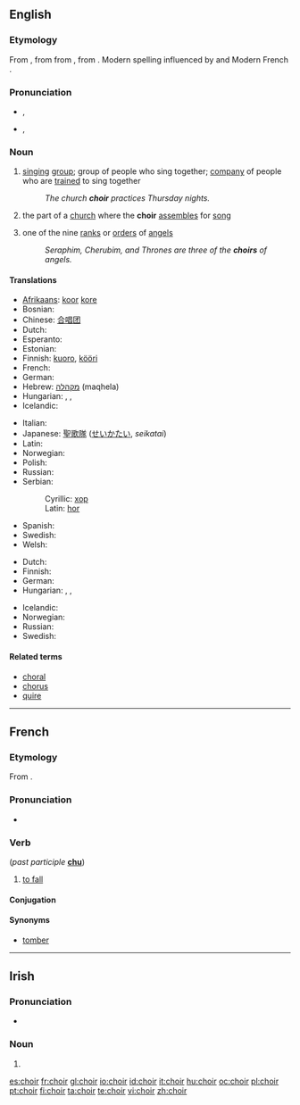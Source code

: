 {{wikipedia|Choir (disambiguation)}}
{{also|chóir}}
==English==

===Etymology===
From {{etyl|enm}} {{term||quer|lang=enm}}, {{term|quere|lang=enm}} from {{etyl|fro}} {{term|quer|lang=fro}} from {{etyl|la}} {{term|chorus|lang=la}}, from {{etyl|grc}} {{term|χορός|sc=polytonic|tr=choros||company of dancers or singers|lang=grc}}. Modern spelling influenced by {{term|chorus}} and Modern French {{term|chœur|lang=fr}}.

===Pronunciation===
* {{a|UK}} {{IPA|/kwaɪ.ə(ɹ)/}}, {{SAMPA|/kwaI.@(r)/}}
*: {{audio|en-uk-choir.ogg|Audio (UK)}}
*: {{rhymes|aɪə(r)}}
* {{a|US}} {{IPA|/kwaɪɚ/}}, {{SAMPA|/kwaI@`/}}
*: {{rhymes|aɪɚ}}

===Noun===
{{wikipedia}}
{{en-noun}}

# [[sing]]ing [[group]]; group of people who sing together; [[company]] of people who are [[train]]ed to sing together
#: ''The church '''choir''' practices Thursday nights.''
# the part of a [[church]] where the '''choir''' [[assemble]]s for [[song]]
# {{italbrac|Christian [[angelology]]}} one of the nine [[rank]]s or [[order]]s of [[angel]]s
#: ''Seraphim, Cherubim, and Thrones are three of the '''choirs''' of angels.''

====Translations====
{{trans-top|singing group}}
* [[Afrikaans]]: [[koor]] {{n}} [[kore]] {{plural}}
* Bosnian: {{t-|bs|hor|m}}
* Chinese: [[合唱团]]
* Dutch: {{t+|nl|koor|n}}
* Esperanto: {{t-|eo|ĥoro|xs=Esperanto}}
* Estonian: {{t-|et|koor}}
* Finnish: [[kuoro]], [[kööri]] {{italbrac|colloquial}}
* French: {{t+|fr|chœur|m}}
* German: {{t+|de|Chor|m}}
* Hebrew: [[מקהלה]] (maqhela) {{f}}
* Hungarian: {{t+|hu|kórus}}, {{t-|hu|énekkar}}, {{t+|hu|kar}}
* Icelandic: {{t+|is|kór|m}}
{{trans-mid}}
* Italian: {{t+|it|coro|m}}
* Japanese: [[聖歌隊]] ([[せいかたい]], ''seikatai'')
* Latin: {{t-|la|chorus|m}}
* Norwegian: {{t+|no|kor|c}}
* Polish: {{t+|pl|chór|m}}
* Russian: {{t+|ru|хор|m|tr=χor|sc=Cyrl}}
* Serbian:
*: Cyrillic: [[хор#Serbian|хор]] {{m}}
*: Latin: [[hor#Serbian|hor]] {{m}}
* Spanish: {{t+|es|coro|m}}
* Swedish: {{t+|sv|kör|c}}
* Welsh: {{t-|cy|côr|xs=Welsh}}
{{trans-bottom}}

{{trans-top|part of a church for choir assembly}}
* Dutch: {{t+|nl|koor|n}}
* Finnish: {{t+|fi|kuori}}
* German: {{t+|de|Chor|m}}
* Hungarian: {{t+|hu|kórus}}, {{t-|hu|énekkar}}, {{t+|hu|kar}}
{{trans-mid}}
* Icelandic: {{t+|is|kór|m}}
* Norwegian: {{t+|no|kor|c}}
* Russian: {{t|ru|хоры|m|p|tr=χorý|sc=Cyrl}}
* Swedish: {{t+|sv|kor|c}}
{{trans-bottom}}

{{trans-top|a rank or order of angels}}
{{trans-mid}}
{{trans-bottom}}

====Related terms====
* [[choral]]
* [[chorus]]
* [[quire]]

----

==French==

===Etymology===
From {{etyl|la|fr}} {{term|cadere}}.

===Pronunciation===
* {{IPA|/ʃwaʁ/|lang=fr}}

===Verb===
{{fr-verb|type=defective}} (''past participle'' '''[[chu]]''')

# {{archaic|lang=fr}} [[fall#Verb|to fall]]

====Conjugation====
{{fr-conj-table
| Conjugation of ''choir''
| choir
| avoir chu
| en choyant
| Use the gerund of avoir followed by the past participle
| [[choyant]]
| [[chu]]
| [[chois]]
| [[chois]]
| [[choit]]
| [[choyons]]
| [[choyez]]
| [[choient]]
| —
| —
| —
| —
| —
| —
| [[chus]]
| [[chus]]
| [[chut]]
| [[chûmes]]
| [[chûtes]]
| [[churent]]
| [[choirai]] / [[cherrai]]
| [[choiras]] / [[cherras]]
| [[choira]] / [[cherra]]
| [[choirons]] / [[cherrons]]
| [[choirez]] / [[cherrez]]
| [[choiront]] / [[cherront]]
| [[choirais]]
| [[choirais]]
| [[choirait]]
| [[choirions]]
| [[choiriez]]
| [[choiraient]]
| Use the present tense of avoir followed by the past participle
| Use the imperfect tense of avoir followed by the past participle
| Use the past historic tense of avoir followed by the past participle
| Use the future tense of avoir followed by the past participle
| Use the conditional tense of avoir followed by the past participle
| —
| —
| —
| —
| —
| —
| —
| —
| [[chût]]
| —
| —
| —
| —
| —
| —
| —
| —
| Use the appropriate tense of avoir followed by the past participle}}

====Synonyms====
* [[tomber]]

----

==Irish==

===Pronunciation===
* {{IPA|lang=ga|[xɛɾʲ]}}

===Noun===
{{infl|ga|noun form}}

# {{mutation of|coir}}

[[es:choir]]
[[fr:choir]]
[[gl:choir]]
[[io:choir]]
[[id:choir]]
[[it:choir]]
[[hu:choir]]
[[oc:choir]]
[[pl:choir]]
[[pt:choir]]
[[fi:choir]]
[[ta:choir]]
[[te:choir]]
[[vi:choir]]
[[zh:choir]]
